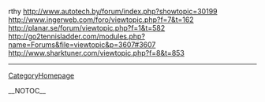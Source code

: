 rthy http://www.autotech.by/forum/index.php?showtopic=30199 http://www.ingerweb.com/foro/viewtopic.php?f=7&t=162 http://planar.se/forum/viewtopic.php?f=1&t=582 http://go2tennisladder.com/modules.php?name=Forums&file=viewtopic&p=3607#3607 http://www.sharktuner.com/viewtopic.php?f=8&t=853
----
[[CategoryHomepage]]

__NOTOC__